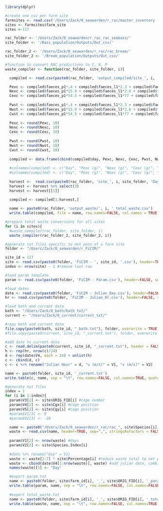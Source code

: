 ```r
library(dplyr)

#create one csv per farm site
farmsites <- read.csv('/Users/Zack/0_seawarden/r_rac/master_inventory - Farm_Sites.csv', header=TRUE, sep=",")
sites <- farmsites$farm_site
sites <-117

rac_folder <- '/Users/Zack/0_seawarden/r_rac_rac_seabass/'
site_folder <- '/Bass_population/Outputs/Out_csv/'

rac_folder_2 <- '/Users/Zack/0_seawarden/r_rac/rac_bream/'
site_folder_2 <- '/Bream_population/Outputs/Out_csv/'
```

```r
#function to convert RAC predictions to C, N, P
waste_compiler <- function(rac_folder, site_folder, i){

  compiled <- read.csv(paste0(rac_folder, 'output_compiled/site_', i, '_compiled.csv'), header=TRUE, sep=",")

  Pexc <- compiled$faeces_p1*.4 + compiled$faeces_l1*2.3 + compiled$faeces_c1*0
  Nexc <- compiled$faeces_p1*15.9 + compiled$faeces_l1*2.6 + compiled$faeces_c1*0
  Cexc <- compiled$faeces_p1*54.5 + compiled$faeces_l1*77 + compiled$faeces_c1*40
    
  Pwst <- compiled$faeces_p1*.4 + compiled$faeces_l1*2.3 + compiled$faeces_c1*0
  Nwst <- compiled$faeces_p1*15.9 + compiled$faeces_l1*2.6 + compiled$faeces_c1*0
  Cwst <- compiled$faeces_p1*54.5 + compiled$faeces_l1*77 + compiled$faeces_c1*40
  
  Pexc <- round(Pexc, 10)
  Nexc <- round(Nexc, 10)
  Cexc <- round(Cexc, 10)
    
  Pwst <- round(Pwst, 10)
  Nwst <- round(Nwst, 10)
  Cwst <- round(Cwst, 10)
  
  compiled <- data.frame(cbind(compiled$day, Pexc, Nexc, Cexc, Pwst, Nwst, Cwst))
  
  #colnames(compiled) <- c("Day", "Pexc (g)", "Nexc (g)", "Cexc (g)", "Pwst (g)", "Nwst (g)", "Cwst (g)")
  #colnames(compiled) <- c("Day", "Pexc (g)", "Nexc (g)", "Cexc (g)", "Pwst (g)", "Nwst (g)", "Cwst (g)")
  
  harvest <-  read.csv(paste0(rac_folder, 'site_', i, site_folder, 'Days_to_commercial_size.csv'))
  harvest <- harvest %>% select(3)
  harvest <- harvest[[1]]
  
  compiled <- compiled[1:harvest,] 

  name <- paste0(rac_folder, 'output_waste/', i, '_total_waste.csv')
  write.table(compiled, file = name, row.names=FALSE, col.names = TRUE, sep=",")}

#prepare total waste conversions for all sites
for (i in sites){
  #waste_compiler(rac_folder, site_folder, i)
  waste_compiler(rac_folder_2, site_folder_2, i)}
```

```r
#generate txt files specific to net pens of a farm site
folder <- "/Users/Zack/0_seawarden/r_FiCIM/"

site_id = 117
site <- read.csv(paste0(folder, 'FiCIM - ', site_id, '.csv'), header=TRUE, sep=",", stringsAsFactors = FALSE)
index <- nrow(site) - 1 #remove last row

#load param template
param <- read.csv(paste0(folder, 'FiCIM - Param.csv'), header=FALSE, sep=",", stringsAsFactors = FALSE)

#load dates
date <- read.csv(paste0(folder, 'FiCIM - Julian_Day.csv'), header=FALSE, sep=",", stringsAsFactors = FALSE)
hr <- read.csv(paste0(folder, 'FiCIM - Julian_Hr.csv'), header=FALSE, sep=",", stringsAsFactors = FALSE)

#load bath and current data
bath <- "/Users/Zack/0_bath/bath_txt/"
current <- "/Users/Zack/0_current/current_txt/"

#copy bath and current data
file.copy(paste0(bath, site_id, "_bath.txt"), folder, overwrite = TRUE) #xport bath
#file.copy(paste0(current, site_id, "_current.txt"), folder, overwrite = TRUE) #export current

#add date to current data
c <- read.delim(paste0(current, site_id, "_current.txt"), header = FALSE, sep = "\t")
h <- rep(hr, nrow(c)/24)
d <- rep(date$V4, each = 24) + unlist(h)
c <- cbind(d, c)
c <- c %>% rename("Julian Hour" = d, "u (m/s)" = V1, "v (m/s)" = V2)

name <- paste0(folder, site_id, '_current.txt')
write.table(c, name, sep = "\t", row.names=FALSE, col.names=TRUE, quote = FALSE)
```

```r
#generate txt files
index = 1
for (i in 1:index){
  param$V3[2] <- site$ORIG_FID[i] #cage number
  param$V4[2] <- site$Cgx[i] #cage position
  param$V5[2] <- site$Cgy[i] #cage position
  #param$V1[3] <- 0
  #param$V2[3] <- -20

  name <- paste0("/Users/Zack/0_seawarden/r_rac/rac_", site$Species[i], '/output_waste/', site$farm_id[i], '_total_waste.csv')
  waste <- read.csv(name, header=TRUE, sep=",", stringsAsFactors = FALSE)
  
  param$V1[2] <- nrow(waste) #days
  param$V2[2] <- site$Species.Index[i]
  
  #date %>% rename("Day" = V1)
  waste <- waste[2:7] * site$Percentage[i] #reduce waste total to net pen size
  waste <- cbind(date$V4[1:nrow(waste)], waste) #add julian date, combine with waste
  names(waste)[1] <- "Day"

  #export param.txt
  name <- paste0(folder, site$farm_id[i], '_', site$ORIG_FID[i], '_param_', site$Species[i], '.txt')
  write.table(param, name, sep = "\t", row.names=FALSE, col.names=FALSE, quote = FALSE)
  
  #export total_waste.txt
  name <- paste0(folder, site$farm_id[i], '_', site$ORIG_FID[i], '_total_waste_', site$Species[i], '.txt', )
  write.table(waste, name, sep = "\t", row.names=FALSE, col.names=TRUE, quote = FALSE)}
```
